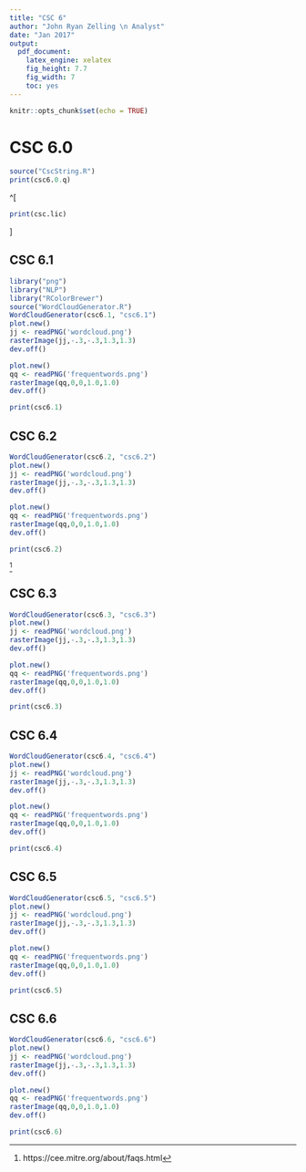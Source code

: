 ```yaml
---
title: "CSC 6"
author: "John Ryan Zelling \n Analyst"
date: "Jan 2017"
output: 
  pdf_document: 
    latex_engine: xelatex
    fig_height: 7.7
    fig_width: 7
    toc: yes
---
```


```r
knitr::opts_chunk$set(echo = TRUE)
```

<!-- ===== -->
<!-- TITLE -->
<!-- ===== -->

# CSC 6.0

```r
source("CscString.R")
print(csc6.0.q)
```

^[
```r
print(csc.lic)
```
]

<!-- ===== -->
<!-- PAGES -->
<!-- ===== -->

<P style="page-break-before: always"> \pagebreak

## CSC 6.1
```r
library("png")
library("NLP")
library("RColorBrewer")
source("WordCloudGenerator.R")
WordCloudGenerator(csc6.1, "csc6.1")
plot.new()
jj <- readPNG('wordcloud.png')
rasterImage(jj,-.3,-.3,1.3,1.3)
dev.off()
```

```r
plot.new()
qq <- readPNG('frequentwords.png')
rasterImage(qq,0,0,1.0,1.0)
dev.off()

print(csc6.1)
```

<P style="page-break-before: always"> \pagebreak

## CSC 6.2
```r
WordCloudGenerator(csc6.2, "csc6.2")
plot.new()
jj <- readPNG('wordcloud.png')
rasterImage(jj,-.3,-.3,1.3,1.3)
dev.off()
```

```r
plot.new()
qq <- readPNG('frequentwords.png')
rasterImage(qq,0,0,1.0,1.0)
dev.off()

print(csc6.2)
```

^[https://cee.mitre.org/about/faqs.html]

<P style="page-break-before: always"> \pagebreak

## CSC 6.3
```r
WordCloudGenerator(csc6.3, "csc6.3")
plot.new()
jj <- readPNG('wordcloud.png')
rasterImage(jj,-.3,-.3,1.3,1.3)
dev.off()
```

```r
plot.new()
qq <- readPNG('frequentwords.png')
rasterImage(qq,0,0,1.0,1.0)
dev.off()

print(csc6.3)
```

<P style="page-break-before: always"> \pagebreak

## CSC 6.4
```r
WordCloudGenerator(csc6.4, "csc6.4")
plot.new()
jj <- readPNG('wordcloud.png')
rasterImage(jj,-.3,-.3,1.3,1.3)
dev.off()
```

```r
plot.new()
qq <- readPNG('frequentwords.png')
rasterImage(qq,0,0,1.0,1.0)
dev.off()

print(csc6.4)
```

<P style="page-break-before: always"> \pagebreak

## CSC 6.5
```r
WordCloudGenerator(csc6.5, "csc6.5")
plot.new()
jj <- readPNG('wordcloud.png')
rasterImage(jj,-.3,-.3,1.3,1.3)
dev.off()
```

```r
plot.new()
qq <- readPNG('frequentwords.png')
rasterImage(qq,0,0,1.0,1.0)
dev.off()

print(csc6.5)
```

<P style="page-break-before: always"> \pagebreak

## CSC 6.6
```r
WordCloudGenerator(csc6.6, "csc6.6")
plot.new()
jj <- readPNG('wordcloud.png')
rasterImage(jj,-.3,-.3,1.3,1.3)
dev.off()
```

```r
plot.new()
qq <- readPNG('frequentwords.png')
rasterImage(qq,0,0,1.0,1.0)
dev.off()

print(csc6.6)
```
